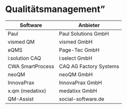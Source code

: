 # Qualitätsmanagement"

| Software       | Anbieter                   |
|----------------|----------------------------|
| Paul           | Paul Solutions GmbH        |
| vismed QM      | vismed GmbH                |
| eQMS           | Page-Tec GmbH              |
| i:solution CAQ | i:select GmbH              |
| CWA SmartProcess | CAQ AG Factory Systems   |
| neoQM          | neoQM GmbH                 |
| InnovaPrax     | InnovaPrax GmbH            |
| x.qm (medatixx) | medatixx GmbH             |
| QM-Assist      | social-software.de         |